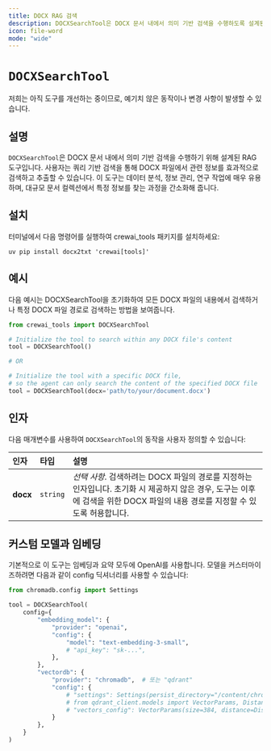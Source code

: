 ```yaml
---
title: DOCX RAG 검색
description: DOCXSearchTool은 DOCX 문서 내에서 의미 기반 검색을 수행하도록 설계된 RAG 도구입니다.
icon: file-word
mode: "wide"
---
```


# `DOCXSearchTool`

<Note>
    저희는 아직 도구를 개선하는 중이므로, 예기치 않은 동작이나 변경 사항이 발생할 수 있습니다.
</Note>

## 설명

`DOCXSearchTool`은 DOCX 문서 내에서 의미 기반 검색을 수행하기 위해 설계된 RAG 도구입니다.
사용자는 쿼리 기반 검색을 통해 DOCX 파일에서 관련 정보를 효과적으로 검색하고 추출할 수 있습니다.
이 도구는 데이터 분석, 정보 관리, 연구 작업에 매우 유용하며,
대규모 문서 컬렉션에서 특정 정보를 찾는 과정을 간소화해 줍니다.

## 설치

터미널에서 다음 명령어를 실행하여 crewai_tools 패키지를 설치하세요:

```shell
uv pip install docx2txt 'crewai[tools]'
```

## 예시

다음 예시는 DOCXSearchTool을 초기화하여 모든 DOCX 파일의 내용에서 검색하거나 특정 DOCX 파일 경로로 검색하는 방법을 보여줍니다.

```python Code
from crewai_tools import DOCXSearchTool

# Initialize the tool to search within any DOCX file's content
tool = DOCXSearchTool()

# OR

# Initialize the tool with a specific DOCX file,
# so the agent can only search the content of the specified DOCX file
tool = DOCXSearchTool(docx='path/to/your/document.docx')
```

## 인자

다음 매개변수를 사용하여 `DOCXSearchTool`의 동작을 사용자 정의할 수 있습니다:

| 인자           | 타입       | 설명                                                                                                                               |
|:---------------|:---------|:-------------------------------------------------------------------------------------------------------------------------------------|
| **docx**        | `string` | _선택 사항_. 검색하려는 DOCX 파일의 경로를 지정하는 인자입니다. 초기화 시 제공하지 않은 경우, 도구는 이후에 검색을 위한 DOCX 파일의 내용 경로를 지정할 수 있도록 허용합니다. |

## 커스텀 모델과 임베딩

기본적으로 이 도구는 임베딩과 요약 모두에 OpenAI를 사용합니다. 모델을 커스터마이즈하려면 다음과 같이 config 딕셔너리를 사용할 수 있습니다:

```python Code
from chromadb.config import Settings

tool = DOCXSearchTool(
    config={
        "embedding_model": {
            "provider": "openai",
            "config": {
                "model": "text-embedding-3-small",
                # "api_key": "sk-...",
            },
        },
        "vectordb": {
            "provider": "chromadb",  # 또는 "qdrant"
            "config": {
                # "settings": Settings(persist_directory="/content/chroma", allow_reset=True, is_persistent=True),
                # from qdrant_client.models import VectorParams, Distance
                # "vectors_config": VectorParams(size=384, distance=Distance.COSINE),
            }
        },
    }
)
```
